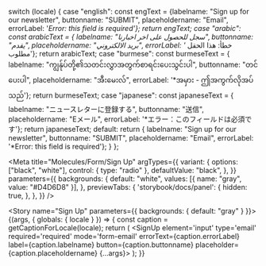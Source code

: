 
  switch (locale) {
    case "english":
      const engText = {labelname: "Sign up for our newsletter", buttonname: "SUBMIT", placeholdername: "Email", errorLabel: '*Error: this field is required'};
      return engText;
    case "arabic":
      const arabicText = { labelname: "سجل للحصول على اخر اخبارنا", buttonname: "يقدم", placeholdername: "بريد الالكتروني", errorLabel: '* خطأ: هذا الحقل مطلوب'};
      return arabicText;
    case "burmese":
      const burmeseText = { labelname: "ကျွန်ုပ်တို့၏သတင်းလွှာအတွက်စာရင်းပေးသွင်းပါ", buttonname: "တင်ပေးပါ", placeholdername: "အီးမေးလ်", errorLabel: '*အမှား - ဤအကွက်လိုအပ်သည်'};
      return burmeseText;
    case "japanese":
      const japaneseText = { labelname: "ニュースレターに登録する", buttonname: "送信", placeholdername: "Eメール", errorLabel: '*エラー：このフィールドは必須です'};
      return japaneseText;
    default:
      return { labelname: "Sign up for our newsletter", buttonname: "SUBMIT", placeholdername: "Email", errorLabel: '*Error: this field is required'};
  }
};

<Meta title="Molecules/Form/Sign Up"
  argTypes={{
    variant: {
      options: ["black", "white"],
      control: { type: "radio" },
      defaultValue: "black",
    },
  }}
  parameters={{
    backgrounds: {
      default: "white",
      values: [{ name: "gray", value: "#D4D6D8" }],
    },
    previewTabs: {
      'storybook/docs/panel': {
        hidden: true,
      },
    },
  }}
/>

<Story name="Sign Up" parameters={{ backgrounds: { default: "gray" } }}>
  {(args, { globals: { locale } }) => {
    const caption = getCaptionForLocale(locale);
    return (
      <SignUp element='input' type='email' required='required' mode='form-email' errorText={caption.errorLabel} label={caption.labelname} button={caption.buttonname} placeholder={caption.placeholdername} {...args}></SignUp>
    );
  }}
</Story>

